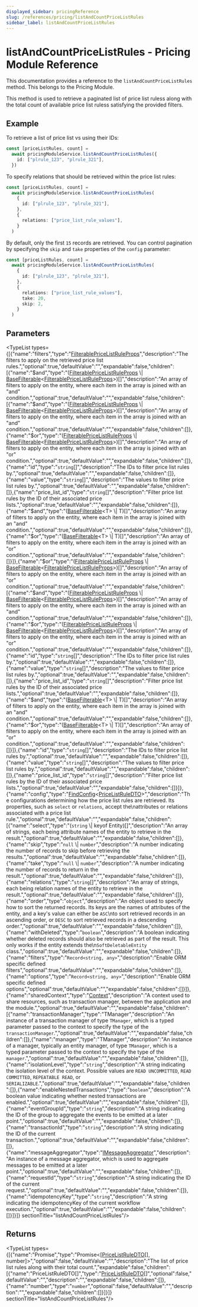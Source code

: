 ```yaml
---
displayed_sidebar: pricingReference
slug: /references/pricing/listAndCountPriceListRules
sidebar_label: listAndCountPriceListRules
---
```



# listAndCountPriceListRules - Pricing Module Reference

This documentation provides a reference to the `listAndCountPriceListRules` method. This belongs to the Pricing Module.

This method is used to retrieve a paginated list of price list ruless along with the total count of available price list ruless satisfying the provided filters.

## Example

To retrieve a list of price list vs using their IDs:

```ts
const [priceListRules, count] =
  await pricingModuleService.listAndCountPriceListRules({
    id: ["plrule_123", "plrule_321"],
  })
```

To specify relations that should be retrieved within the price list rules:

```ts
const [priceListRules, count] =
  await pricingModuleService.listAndCountPriceListRules(
    {
      id: ["plrule_123", "plrule_321"],
    },
    {
      relations: ["price_list_rule_values"],
    }
  )
```

By default, only the first `15` records are retrieved. You can control pagination by specifying the `skip` and `take` properties of the `config` parameter:

```ts
const [priceListRules, count] =
  await pricingModuleService.listAndCountPriceListRules(
    {
      id: ["plrule_123", "plrule_321"],
    },
    {
      relations: ["price_list_rule_values"],
      take: 20,
      skip: 2,
    }
  )
```

## Parameters

<TypeList types={[{"name":"filters","type":"[FilterablePriceListRuleProps](../../../interfaces/pricing.FilterablePriceListRuleProps/page.mdx)","description":"The filters to apply on the retrieved price list rules.","optional":true,"defaultValue":"","expandable":false,"children":[{"name":"$and","type":"([FilterablePriceListRuleProps](../../../interfaces/pricing.FilterablePriceListRuleProps/page.mdx) \\| [BaseFilterable](../../../interfaces/pricing.BaseFilterable/page.mdx)&#60;[FilterablePriceListRuleProps](../../../interfaces/pricing.FilterablePriceListRuleProps/page.mdx)&#62;)[]","description":"An array of filters to apply on the entity, where each item in the array is joined with an \"and\" condition.","optional":true,"defaultValue":"","expandable":false,"children":[{"name":"$and","type":"([FilterablePriceListRuleProps](../../../interfaces/pricing.FilterablePriceListRuleProps/page.mdx) \\| [BaseFilterable](../../../interfaces/pricing.BaseFilterable/page.mdx)&#60;[FilterablePriceListRuleProps](../../../interfaces/pricing.FilterablePriceListRuleProps/page.mdx)&#62;)[]","description":"An array of filters to apply on the entity, where each item in the array is joined with an \"and\" condition.","optional":true,"defaultValue":"","expandable":false,"children":[]},{"name":"$or","type":"([FilterablePriceListRuleProps](../../../interfaces/pricing.FilterablePriceListRuleProps/page.mdx) \\| [BaseFilterable](../../../interfaces/pricing.BaseFilterable/page.mdx)&#60;[FilterablePriceListRuleProps](../../../interfaces/pricing.FilterablePriceListRuleProps/page.mdx)&#62;)[]","description":"An array of filters to apply on the entity, where each item in the array is joined with an \"or\" condition.","optional":true,"defaultValue":"","expandable":false,"children":[]},{"name":"id","type":"`string`[]","description":"The IDs to filter price list rules by.","optional":true,"defaultValue":"","expandable":false,"children":[]},{"name":"value","type":"`string`[]","description":"The values to filter price list rules by.","optional":true,"defaultValue":"","expandable":false,"children":[]},{"name":"price_list_id","type":"`string`[]","description":"Filter price list rules by the ID of their associated price lists.","optional":true,"defaultValue":"","expandable":false,"children":[]},{"name":"$and","type":"([BaseFilterable](../../../interfaces/pricing.BaseFilterable/page.mdx)&#60;T&#62; \\| T)[]","description":"An array of filters to apply on the entity, where each item in the array is joined with an \"and\" condition.","optional":true,"defaultValue":"","expandable":false,"children":[]},{"name":"$or","type":"([BaseFilterable](../../../interfaces/pricing.BaseFilterable/page.mdx)&#60;T&#62; \\| T)[]","description":"An array of filters to apply on the entity, where each item in the array is joined with an \"or\" condition.","optional":true,"defaultValue":"","expandable":false,"children":[]}]},{"name":"$or","type":"([FilterablePriceListRuleProps](../../../interfaces/pricing.FilterablePriceListRuleProps/page.mdx) \\| [BaseFilterable](../../../interfaces/pricing.BaseFilterable/page.mdx)&#60;[FilterablePriceListRuleProps](../../../interfaces/pricing.FilterablePriceListRuleProps/page.mdx)&#62;)[]","description":"An array of filters to apply on the entity, where each item in the array is joined with an \"or\" condition.","optional":true,"defaultValue":"","expandable":false,"children":[{"name":"$and","type":"([FilterablePriceListRuleProps](../../../interfaces/pricing.FilterablePriceListRuleProps/page.mdx) \\| [BaseFilterable](../../../interfaces/pricing.BaseFilterable/page.mdx)&#60;[FilterablePriceListRuleProps](../../../interfaces/pricing.FilterablePriceListRuleProps/page.mdx)&#62;)[]","description":"An array of filters to apply on the entity, where each item in the array is joined with an \"and\" condition.","optional":true,"defaultValue":"","expandable":false,"children":[]},{"name":"$or","type":"([FilterablePriceListRuleProps](../../../interfaces/pricing.FilterablePriceListRuleProps/page.mdx) \\| [BaseFilterable](../../../interfaces/pricing.BaseFilterable/page.mdx)&#60;[FilterablePriceListRuleProps](../../../interfaces/pricing.FilterablePriceListRuleProps/page.mdx)&#62;)[]","description":"An array of filters to apply on the entity, where each item in the array is joined with an \"or\" condition.","optional":true,"defaultValue":"","expandable":false,"children":[]},{"name":"id","type":"`string`[]","description":"The IDs to filter price list rules by.","optional":true,"defaultValue":"","expandable":false,"children":[]},{"name":"value","type":"`string`[]","description":"The values to filter price list rules by.","optional":true,"defaultValue":"","expandable":false,"children":[]},{"name":"price_list_id","type":"`string`[]","description":"Filter price list rules by the ID of their associated price lists.","optional":true,"defaultValue":"","expandable":false,"children":[]},{"name":"$and","type":"([BaseFilterable](../../../interfaces/pricing.BaseFilterable/page.mdx)&#60;T&#62; \\| T)[]","description":"An array of filters to apply on the entity, where each item in the array is joined with an \"and\" condition.","optional":true,"defaultValue":"","expandable":false,"children":[]},{"name":"$or","type":"([BaseFilterable](../../../interfaces/pricing.BaseFilterable/page.mdx)&#60;T&#62; \\| T)[]","description":"An array of filters to apply on the entity, where each item in the array is joined with an \"or\" condition.","optional":true,"defaultValue":"","expandable":false,"children":[]}]},{"name":"id","type":"`string`[]","description":"The IDs to filter price list rules by.","optional":true,"defaultValue":"","expandable":false,"children":[]},{"name":"value","type":"`string`[]","description":"The values to filter price list rules by.","optional":true,"defaultValue":"","expandable":false,"children":[]},{"name":"price_list_id","type":"`string`[]","description":"Filter price list rules by the ID of their associated price lists.","optional":true,"defaultValue":"","expandable":false,"children":[]}]},{"name":"config","type":"[FindConfig](../../../interfaces/pricing.FindConfig/page.mdx)&#60;[PriceListRuleDTO](../../../interfaces/pricing.PriceListRuleDTO/page.mdx)&#62;","description":"The configurations determining how the price list rules are retrieved. Its properties, such as `select` or `relations`, accept the\nattributes or relations associated with a price list rule.","optional":true,"defaultValue":"","expandable":false,"children":[{"name":"select","type":"(`string` \\| keyof Entity)[]","description":"An array of strings, each being attribute names of the entity to retrieve in the result.","optional":true,"defaultValue":"","expandable":false,"children":[]},{"name":"skip","type":"`null` \\| `number`","description":"A number indicating the number of records to skip before retrieving the results.","optional":true,"defaultValue":"","expandable":false,"children":[]},{"name":"take","type":"`null` \\| `number`","description":"A number indicating the number of records to return in the result.","optional":true,"defaultValue":"","expandable":false,"children":[]},{"name":"relations","type":"`string`[]","description":"An array of strings, each being relation names of the entity to retrieve in the result.","optional":true,"defaultValue":"","expandable":false,"children":[]},{"name":"order","type":"`object`","description":"An object used to specify how to sort the returned records. Its keys are the names of attributes of the entity, and a key's value can either be `ASC`\nto sort retrieved records in an ascending order, or `DESC` to sort retrieved records in a descending order.","optional":true,"defaultValue":"","expandable":false,"children":[]},{"name":"withDeleted","type":"`boolean`","description":"A boolean indicating whether deleted records should also be retrieved as part of the result. This only works if the entity extends the\n`SoftDeletableEntity` class.","optional":true,"defaultValue":"","expandable":false,"children":[]},{"name":"filters","type":"`Record<string, any>`","description":"Enable ORM specific defined filters","optional":true,"defaultValue":"","expandable":false,"children":[]},{"name":"options","type":"`Record<string, any>`","description":"Enable ORM specific defined options","optional":true,"defaultValue":"","expandable":false,"children":[]}]},{"name":"sharedContext","type":"[Context](../../../interfaces/pricing.Context/page.mdx)","description":"A context used to share resources, such as transaction manager, between the application and the module.","optional":true,"defaultValue":"","expandable":false,"children":[{"name":"transactionManager","type":"TManager","description":"An instance of a transaction manager of type `TManager`, which is a typed parameter passed to the context to specify the type of the `transactionManager`.","optional":true,"defaultValue":"","expandable":false,"children":[]},{"name":"manager","type":"TManager","description":"An instance of a manager, typically an entity manager, of type `TManager`, which is a typed parameter passed to the context to specify the type of the `manager`.","optional":true,"defaultValue":"","expandable":false,"children":[]},{"name":"isolationLevel","type":"`string`","description":"A string indicating the isolation level of the context. Possible values are `READ UNCOMMITTED`, `READ COMMITTED`, `REPEATABLE READ`, or `SERIALIZABLE`.","optional":true,"defaultValue":"","expandable":false,"children":[]},{"name":"enableNestedTransactions","type":"`boolean`","description":"A boolean value indicating whether nested transactions are enabled.","optional":true,"defaultValue":"","expandable":false,"children":[]},{"name":"eventGroupId","type":"`string`","description":"A string indicating the ID of the group to aggregate the events to be emitted at a later point.","optional":true,"defaultValue":"","expandable":false,"children":[]},{"name":"transactionId","type":"`string`","description":"A string indicating the ID of the current transaction.","optional":true,"defaultValue":"","expandable":false,"children":[]},{"name":"messageAggregator","type":"[IMessageAggregator](../../../interfaces/pricing.IMessageAggregator/page.mdx)","description":"An instance of a message aggregator, which is used to aggregate messages to be emitted at a later point.","optional":true,"defaultValue":"","expandable":false,"children":[]},{"name":"requestId","type":"`string`","description":"A string indicating the ID of the current request.","optional":true,"defaultValue":"","expandable":false,"children":[]},{"name":"idempotencyKey","type":"`string`","description":"A string indicating the idempotencyKey of the current workflow execution.","optional":true,"defaultValue":"","expandable":false,"children":[]}]}]}  sectionTitle="listAndCountPriceListRules"/>

## Returns

<TypeList types={[{"name":"Promise","type":"Promise&#60;[[PriceListRuleDTO](../../../interfaces/pricing.PriceListRuleDTO/page.mdx)[], number]&#62;","optional":false,"defaultValue":"","description":"The list of price list rules along with their total count.","expandable":false,"children":[{"name":"PriceListRuleDTO[]","type":"[PriceListRuleDTO](../../../interfaces/pricing.PriceListRuleDTO/page.mdx)[]","optional":false,"defaultValue":"","description":"","expandable":false,"children":[]},{"name":"number","type":"`number`","optional":false,"defaultValue":"","description":"","expandable":false,"children":[]}]}]}  sectionTitle="listAndCountPriceListRules"/>
